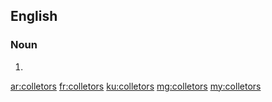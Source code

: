 ==English==

===Noun===
{{head|en|noun plural form}}

# {{plural of|colletor|lang=en}}

[[ar:colletors]]
[[fr:colletors]]
[[ku:colletors]]
[[mg:colletors]]
[[my:colletors]]